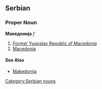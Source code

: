 ==Serbian==
===Proper Noun===
'''Македонија''' ''f''
#[[Former Yugoslav Republic of Macedonia]]
#[[Macedonia]]
====See Also====
*[[Makedonija]]
[[Category:Serbian nouns]]